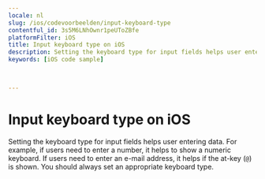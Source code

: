 ```yaml
---
locale: nl
slug: /ios/codevoorbeelden/input-keyboard-type
contentful_id: 3s5M6LNhOwnr1peUToZBfe
platformFilter: iOS
title: Input keyboard type on iOS
description: Setting the keyboard type for input fields helps user entering data.
keywords: [iOS code sample]


	
---
```


# Input keyboard type on iOS

Setting the keyboard type for input fields helps user entering data. For example, if users need to enter a number, it helps to show a numeric keyboard. If users need to enter an e-mail address, it helps if the at-key (`@`) is shown. You should always set an appropriate keyboard type.

<CodeSample id="input-keyboard-type" locale="nl" platform="ios"/>